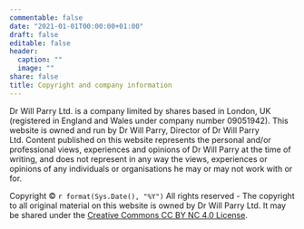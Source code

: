 ```yaml
---
commentable: false
date: "2021-01-01T00:00:00+01:00"
draft: false
editable: false
header:
  caption: ""
  image: ""
share: false
title: Copyright and company information
---
```


Dr Will Parry Ltd. is a company limited by shares based in London, UK (registered in England and Wales under company number 09051942). This website is owned and run by Dr Will Parry, Director of Dr Will Parry Ltd. Content published on this website represents the personal and/or professional views, experiences and opinions of Dr Will Parry at the time of writing, and does not represent in any way the views, experiences or opinions of any individuals or organisations he may or may not work with or for.

Copyright © `r format(Sys.Date(), "%Y")` All rights reserved - The copyright to all original material on this website is owned by Dr Will Parry Ltd. It may be shared under the [Creative Commons CC BY NC 4.0 License](https://creativecommons.org/licenses/by-nc/4.0/).